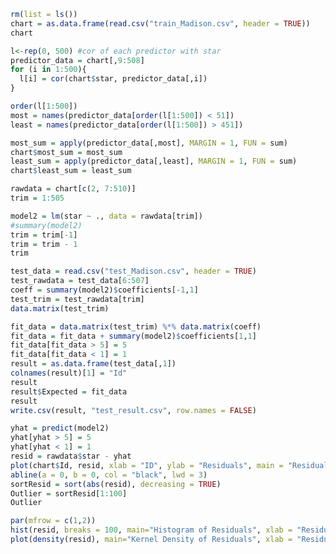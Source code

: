 


```r
rm(list = ls())
chart = as.data.frame(read.csv("train_Madison.csv", header = TRUE))
chart
```

```r
l<-rep(0, 500) #cor of each predictor with star
predictor_data = chart[,9:508]
for (i in 1:500){
  l[i] = cor(chart$star, predictor_data[,i])
}

order(l[1:500])
most = names(predictor_data[order(l[1:500]) < 51])
least = names(predictor_data[order(l[1:500]) > 451])

most_sum = apply(predictor_data[,most], MARGIN = 1, FUN = sum)
chart$most_sum = most_sum
least_sum = apply(predictor_data[,least], MARGIN = 1, FUN = sum)
chart$least_sum = least_sum
```


```r
rawdata = chart[c(2, 7:510)]
trim = 1:505

model2 = lm(star ~ ., data = rawdata[trim])
#summary(model2)
trim = trim[-1]
trim = trim - 1
trim

test_data = read.csv("test_Madison.csv", header = TRUE)
test_rawdata = test_data[6:507]
coeff = summary(model2)$coefficients[-1,1]
test_trim = test_rawdata[trim]
data.matrix(test_trim)

fit_data = data.matrix(test_trim) %*% data.matrix(coeff)
fit_data = fit_data + summary(model2)$coefficients[1,1]
fit_data[fit_data > 5] = 5
fit_data[fit_data < 1] = 1
result = as.data.frame(test_data[,1])
colnames(result)[1] = "Id"
result
result$Expected = fit_data
result
write.csv(result, "test_result.csv", row.names = FALSE)
```

```r
yhat = predict(model2)
yhat[yhat > 5] = 5
yhat[yhat < 1] = 1
resid = rawdata$star - yhat
plot(chart$Id, resid, xlab = "ID", ylab = "Residuals", main = "Residual Plot",pch = 23,bg = "red",cex = 1.2)
abline(a = 0, b = 0, col = "black", lwd = 3)
sortResid = sort(abs(resid), decreasing = TRUE)
Outlier = sortResid[1:100]
Outlier
```







```r
par(mfrow = c(1,2))
hist(resid, breaks = 100, main="Histogram of Residuals", xlab = "Residuals")
plot(density(resid), main="Kernel Density of Residuals", xlab = "Residuals")
```

